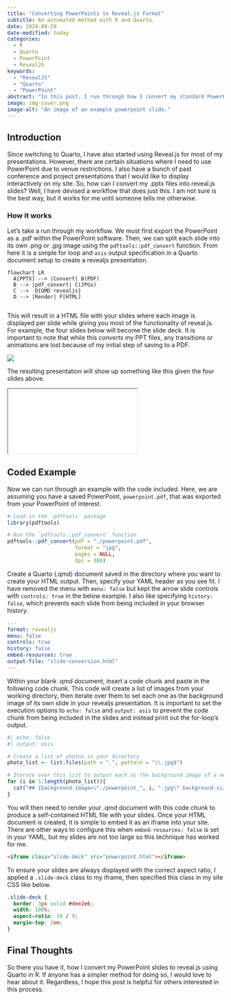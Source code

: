 ```yaml
---
title: "Converting PowerPoints to Reveal.js Format"
subtitle: An automated method with R and Quarto.
date: 2024-04-29
date-modified: today
categories:
  - R
  - Quarto
  - PowerPoint
  - RevealJS
keywords:
  - "RevealJS"
  - "Quarto"
  - "PowerPoint"
abstract: "In this post, I run through how I convert my standard PowerPoints (in .pptx format) into Revealjs versions to create interactive slides. This workflow has worked for me to generate slides for my website."
image: img-cover.png
image-alt: "An image of an example powerpoint slide."
---
```


## Introduction

Since switching to Quarto, I have also started using Reveal.js for most of my presentations. However, there are certain situations where I need to use PowerPoint due to venue restrictions. I also have a bunch of past conference and project presentations that I would like to display interactively on my site. So, how can I convert my .pptx files into reveal.js slides? Well, I have devised a workflow that does just this. I am not sure is the best way, but it works for me until someone tells me otherwise.

### How it works

Let's take a run through my workflow. We must first export the PowerPoint as a .pdf within the PowerPoint software. Then, we can split each slide into its own .png or .jpg image using the `pdftools::pdf_convert` function. From here it is a simple for loop and `asis` output specification in a Quarto document setup to create a revealjs presentation.

```mermaid
flowchart LR
  A[PPTX] --> |Convert| B(PDF)
  B --> |pdf_convert| C(JPGs)
  C -->  D{QMD revealjs}
  D --> |Render| F[HTML]
  
```

This will result in a HTML file with your slides where each image is displayed per slide while giving you most of the functionality of reveal.js. For example, the four slides below will become the slide deck. It is important to note that while this *converts* my PPT files, any transitions or animations are lost because of my initial step of saving to a PDF.

![](img-example-powerpoint.png)

<!-- ::: {layout-ncol=2} -->

<!-- ![Slide 1](./powerpoint_1.jpg) -->

<!-- ![Slide 2](./powerpoint_2.jpg) -->

<!-- ![Slide 3](./powerpoint_3.jpg) -->

<!-- ![Slide 4](./powerpoint_4.jpg) -->

<!-- ::: -->

The resulting presentation will show up something like this given the four slides above.

<iframe class="slide-deck" src="slides-example-powerpoint.html"></iframe>

## Coded Example

Now we can run through an example with the code included. Here, we are assuming you have a saved PowerPoint, `powerpoint.pdf`, that was exported from your PowerPoint of interest.

```r
# Load in the `pdftools` package
library(pdftools)

# Run the `pdftools::pdf_convert` function
pdftools::pdf_convert(pdf = "./powerpoint.pdf",
                      format = "jpg",
                      pages = NULL,
                      dpi = 300)
```

Create a Quarto (.qmd) document saved in the directory where you want to create your HTML output. Then, specify your YAML header as you see fit. I have removed the menu with `menu: false` but kept the arrow slide controls with `controls: true` in the below example. I also like specifying `history: false`, which prevents each slide from being included in your browser history.

```yml
---
format: revealjs
menu: false
controls: true
history: false
embed-resources: true
output-file: "slide-conversion.html"
---
```
Within your blank .qmd document, insert a code chunk and paste in the following code chunk. This code will create a list of images from your working directory, then iterate over them to set each one as the background image of its own slide in your revealjs presentation. It is important to set the execution options to `echo: false` and `output: asis` to prevent the code chunk from being included in the slides and instead print out the for-loop's output.

```r
#| echo: false
#| output: asis

# Create a list of photos in your directory
photo_list <- list.files(path = ".", pattern = "\\.jpg$")

# Iterate over this list to output each as the background image of a new slide
for (i in 1:length(photo_list)){
  cat("## {background-image=\"./powerpoint_", i, ".jpg\" background-size=\"contain\"}\n", sep = "")
}
```

You will then need to render your .qmd document with this code chunk to produce a self-contained HTML file with your slides. Once your HTML document is created, it is simple to embed it as an iframe into your site. There are other ways to configure this when `embed-resources: false` is set in your YAML, but my slides are not too large so this technique has worked for me.

```html
<iframe class="slide-deck" src="powerpoint.html"></iframe>
```

To ensure your slides are always displayed with the correct aspect ratio, I applied a `.slide-deck` class to my iframe, then specified this class in my site CSS like below.

```css
.slide-deck {
  border: 3px solid #dee2e6;
  width: 100%;
  aspect-ratio: 16 / 9;
  margin-top: 2em;
}
```


## Final Thoughts

So there you have it, how I convert my PowerPoint slides to reveal.js using Quarto in R. If anyone has a simpler method for doing so, I would love to hear about it. Regardless, I hope this post is helpful for others interested in this process.

